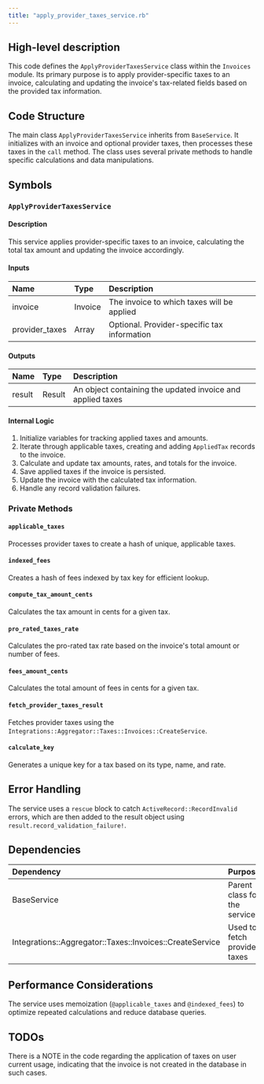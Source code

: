 ```yaml
---
title: "apply_provider_taxes_service.rb"
---
```


## High-level description
This code defines the `ApplyProviderTaxesService` class within the `Invoices` module. Its primary purpose is to apply provider-specific taxes to an invoice, calculating and updating the invoice's tax-related fields based on the provided tax information.

## Code Structure
The main class `ApplyProviderTaxesService` inherits from `BaseService`. It initializes with an invoice and optional provider taxes, then processes these taxes in the `call` method. The class uses several private methods to handle specific calculations and data manipulations.

## Symbols

### `ApplyProviderTaxesService`
#### Description
This service applies provider-specific taxes to an invoice, calculating the total tax amount and updating the invoice accordingly.

#### Inputs
| Name | Type | Description |
|:-----|:-----|:------------|
| invoice | Invoice | The invoice to which taxes will be applied |
| provider_taxes | Array | Optional. Provider-specific tax information |

#### Outputs
| Name | Type | Description |
|:-----|:-----|:------------|
| result | Result | An object containing the updated invoice and applied taxes |

#### Internal Logic
1. Initialize variables for tracking applied taxes and amounts.
2. Iterate through applicable taxes, creating and adding `AppliedTax` records to the invoice.
3. Calculate and update tax amounts, rates, and totals for the invoice.
4. Save applied taxes if the invoice is persisted.
5. Update the invoice with the calculated tax information.
6. Handle any record validation failures.

### Private Methods

#### `applicable_taxes`
Processes provider taxes to create a hash of unique, applicable taxes.

#### `indexed_fees`
Creates a hash of fees indexed by tax key for efficient lookup.

#### `compute_tax_amount_cents`
Calculates the tax amount in cents for a given tax.

#### `pro_rated_taxes_rate`
Calculates the pro-rated tax rate based on the invoice's total amount or number of fees.

#### `fees_amount_cents`
Calculates the total amount of fees in cents for a given tax.

#### `fetch_provider_taxes_result`
Fetches provider taxes using the `Integrations::Aggregator::Taxes::Invoices::CreateService`.

#### `calculate_key`
Generates a unique key for a tax based on its type, name, and rate.

## Error Handling
The service uses a `rescue` block to catch `ActiveRecord::RecordInvalid` errors, which are then added to the result object using `result.record_validation_failure!`.

## Dependencies
| Dependency | Purpose |
|:-----------|:--------|
| BaseService | Parent class for the service |
| Integrations::Aggregator::Taxes::Invoices::CreateService | Used to fetch provider taxes |

## Performance Considerations
The service uses memoization (`@applicable_taxes` and `@indexed_fees`) to optimize repeated calculations and reduce database queries.

## TODOs
There is a NOTE in the code regarding the application of taxes on user current usage, indicating that the invoice is not created in the database in such cases.